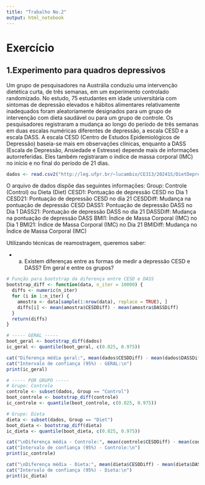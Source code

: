 ```yaml
---
title: "Trabalho No.2"
output: html_notebook
---
```



# Exercício  


## 1.Experimento para quadros depressivos


Um grupo de pesquisadores na Austrália conduziu uma intervenção dietética curta, de três semanas, em um experimento controlado randomizado. No estudo, 75 estudantes em idade universitária com sintomas de depressão elevados e hábitos alimentares relativamente inadequados foram aleatoriamente designados para um grupo de intervenção com dieta saudável ou para um grupo de controle. Os pesquisadores registraram a mudança ao longo do período de três semanas em duas escalas numéricas diferentes de depressão, a escala CESD e a escala DASS. A escala CESD (Centro de Estudos Epidemiológicos de Depressão) baseia-se mais em observações clínicas, enquanto a DASS (Escala de Depressão, Ansiedade e Estresse) depende mais de informações autorreferidas. Eles também registraram o índice de massa corporal (IMC) no início e no final do período de 21 dias.



```r

dados <- read.csv2("http://leg.ufpr.br/~lucambio/CE313/20241S/DietDepression.csv") ; dados
```



O arquivo de dados dispõe das seguintes informações:
Group: Controle (Control) ou Dieta (Diet)
CESD1: Pontuação de depressão CESD no Dia 1
CESD21: Pontuação de depressão CESD no dia 21
CESDDiff: Mudança na pontuação de depressão CESD
DASS1: Pontuação de depressão DASS no Dia 1
DASS21: Pontuação de depressão DASS no dia 21
DASSDiff: Mudança na pontuação de depressão DASS
BMI1: Índice de Massa Corporal (IMC) no Dia 1
BMI21: Índice de Massa Corporal (IMC) no Dia 21
BMIDiff: Mudança no Índice de Massa Corporal (IMC)


Utilizando técnicas de reamostragem, queremos saber:

 - (a) Existem diferenças entre as formas de medir a depressão CESD e DASS? Em geral e entre os grupos?

```r
# Função para bootstrap da diferença entre CESD e DASS
bootstrap_diff <- function(data, n_iter = 10000) {
  diffs <- numeric(n_iter)
  for (i in 1:n_iter) {
    amostra <- data[sample(1:nrow(data), replace = TRUE), ]
    diffs[i] <- mean(amostra$CESDDiff) - mean(amostra$DASSDiff)
  }
  return(diffs)
}

# ----- GERAL -----
boot_geral <- bootstrap_diff(dados)
ic_geral <- quantile(boot_geral, c(0.025, 0.975))

cat("Diferença média geral:", mean(dados$CESDDiff) - mean(dados$DASSDiff), "\n")
cat("Intervalo de confiança (95%) - GERAL:\n")
print(ic_geral)

# ----- POR GRUPO -----
# Grupo: Controle
controle <- subset(dados, Group == "Control")
boot_controle <- bootstrap_diff(controle)
ic_controle <- quantile(boot_controle, c(0.025, 0.975))

# Grupo: Dieta
dieta <- subset(dados, Group == "Diet")
boot_dieta <- bootstrap_diff(dieta)
ic_dieta <- quantile(boot_dieta, c(0.025, 0.975))

cat("\nDiferença média - Controle:", mean(controle$CESDDiff) - mean(controle$DASSDiff), "\n")
cat("Intervalo de confiança (95%) - Controle:\n")
print(ic_controle)

cat("\nDiferença média - Dieta:", mean(dieta$CESDDiff) - mean(dieta$DASSDiff), "\n")
cat("Intervalo de confiança (95%) - Dieta:\n")
print(ic_dieta)



```


